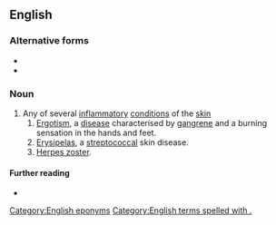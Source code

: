 ==English==

===Alternative forms===
* {{l|en|St Anthony's fire}}
* {{l|en|Saint Anthony's fire}}

===Noun===
{{en-noun|-|head=[[w:Anthony the Great|St. Anthony]][[-'s|'s]] [[fire]]}}

# Any of several [[inflammatory]] [[condition]]s of the [[skin]]
## [[ergotism|Ergotism]], a [[disease]] characterised by [[gangrene]] and a burning sensation in the hands and feet.
## [[erysipelas|Erysipelas]], a [[streptococcal]] skin disease.
## [[herpes zoster|Herpes zoster]].

====Further reading====
* {{pedialite}}

[[Category:English eponyms]]
[[Category:English terms spelled with .]]